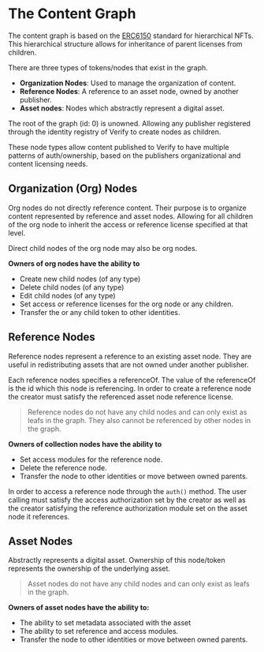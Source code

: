 # The Content Graph

The content graph is based on the [ERC6150](https://eips.ethereum.org/EIPS/eip-6150) standard for hierarchical NFTs. This hierarchical
structure allows for inheritance of parent licenses from children.

There are three types of tokens/nodes that exist in the graph.

- **Organization Nodes**: Used to manage the organization of content.
- **Reference Nodes**: A reference to an asset node, owned by another publisher.
- **Asset nodes**: Nodes which abstractly represent a digital asset.

The root of the graph (id: 0) is unowned. Allowing any publisher registered through the identity registry of Verify to create nodes as children.

These node types allow content published to Verify to have multiple patterns of auth/ownership, based on the publishers organizational
and content licensing needs.

## Organization (Org) Nodes

Org nodes do not directly reference content. Their purpose is to organize content represented by reference and asset nodes. Allowing for all children of the org node
to inherit the access or reference license specified at that level.

Direct child nodes of the org node may also be org nodes.

**Owners of org nodes have the ability to**

- Create new child nodes (of any type)
- Delete child nodes (of any type)
- Edit child nodes (of any type)
- Set access or reference licenses for the org node or any children.
- Transfer the or any child token to other identities.

## Reference Nodes

Reference nodes represent a reference to an existing asset node. They are useful in redistributing assets that are not owned under another publisher.

Each reference nodes specifies a referenceOf. The value of the referenceOf is the id which this node is referencing. In order to create a 
reference node the creator must satisfy the referenced asset node reference license.

> Reference nodes do not have any child nodes and can only exist as leafs in the graph. They also cannot be referenced by other nodes in the graph.

**Owners of collection nodes have the ability to**

- Set access modules for the reference node.
- Delete the reference node.
- Transfer the node to other identities or move between owned parents.

In order to access a reference node through the `auth()` method. The user calling must satisfy the access authorization set by the creator as well as
the creator satisfying the reference authorization module set on the asset node it references.

## Asset Nodes

Abstractly represents a digital asset. Ownership of this node/token represents the ownership of the underlying asset.

> Asset nodes do not have any child nodes and can only exist as leafs in the graph.

**Owners of asset nodes have the ability to:**

- The ability to set metadata associated with the asset
- The ability to set reference and access modules.
- Transfer the node to other identities or move between owned parents.